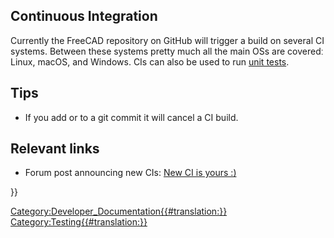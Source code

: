 <languages/>

{{Docnav/ru
|[[FreeCAD_Build_Tool/ru|FreeCAD Build Tool]]
|[[Branding/ru|Брэндинг]]
}}

{{TOCright}}

== Continuous Integration ==

Currently the FreeCAD repository on GitHub will trigger a build on several CI systems. Between these systems pretty much all the main OSs are coveredː Linux, macOS, and Windows. CIs can also be used to run [[Testing|unit tests]].

== Tips ==

* If you add {{Incode|[skip ci]}} or {{Incode|[ci skip]}} to a git commit it will cancel a CI build.

== Relevant links ==

* Forum post announcing new CIs: [https://forum.freecad.org/viewtopic.php?p=657956 New CI is yours :)]


{{Docnav/ru
|[[FreeCAD_Build_Tool/ru|FreeCAD Build Tool]]
|[[Branding/ru|Branding]]
}}

{{Userdocnavi{{#translation:}}}}
[[Category:Developer_Documentation{{#translation:}}]]
[[Category:Testing{{#translation:}}]]
{{clear}}